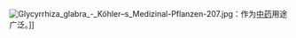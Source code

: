 [[File:Glycyrrhiza_glabra_-_Köhler–s_Medizinal-Pflanzen-207.jpg|thumb]]：作为[[中药|中药]]用途广泛。]]
{{Selected article|image= |size = |text=
''藥用植物'''也被稱為'''草藥'''、'''藥草'''，自史前時代以來一直在[[傳統醫學|傳統醫學]]實踐中被發現和使用。植物合成了數百種化合物，其功能包括植物抵抗昆蟲，真菌，植物病害和食草哺乳動物。許多植物化學物質具有潛力或確立生物活性已被確定。

最早的草藥歷史記錄是從[[蘇美爾文明|蘇美爾文明]]中發現的，那裡有數百種藥用植物，包括[[鴉片|鴉片]]，被列在粘土片上。來自古埃及的埃伯斯紙莎草紙描述了超過850種植物藥物，而[[迪奧科里斯|迪奧科里斯]]記錄了超過1000種藥物配方，在“藥物中”使用了600多種藥用植物，形成了大約1500年藥典的基礎。藥物研究利用民族植物學來尋找自然界的藥理活性物質，並以此方式發現了數百種有用的化合物。
|link=肺癌}}